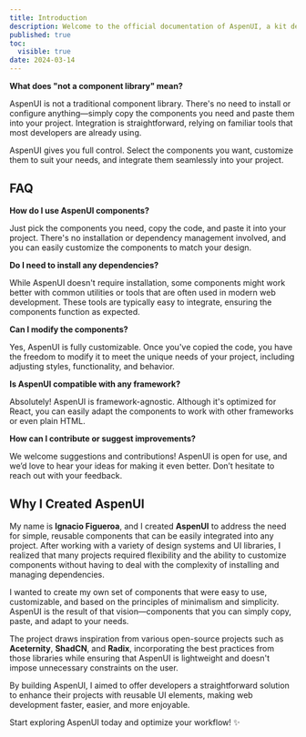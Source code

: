 ```yaml
---
title: Introduction
description: Welcome to the official documentation of AspenUI, a kit designed to optimize your React and related projects, enhancing the aesthetics and functionality of your interfaces.
published: true
toc:
  visible: true
date: 2024-03-14
---
```


**What does "not a component library" mean?**

AspenUI is not a traditional component library. There's no need to install or configure anything—simply copy the components you need and paste them into your project. Integration is straightforward, relying on familiar tools that most developers are already using.

AspenUI gives you full control. Select the components you want, customize them to suit your needs, and integrate them seamlessly into your project.

## FAQ

**How do I use AspenUI components?**

Just pick the components you need, copy the code, and paste it into your project. There's no installation or dependency management involved, and you can easily customize the components to match your design.

**Do I need to install any dependencies?**

While AspenUI doesn't require installation, some components might work better with common utilities or tools that are often used in modern web development. These tools are typically easy to integrate, ensuring the components function as expected.

**Can I modify the components?**

Yes, AspenUI is fully customizable. Once you've copied the code, you have the freedom to modify it to meet the unique needs of your project, including adjusting styles, functionality, and behavior.

**Is AspenUI compatible with any framework?**

Absolutely! AspenUI is framework-agnostic. Although it's optimized for React, you can easily adapt the components to work with other frameworks or even plain HTML.

**How can I contribute or suggest improvements?**

We welcome suggestions and contributions! AspenUI is open for use, and we’d love to hear your ideas for making it even better. Don’t hesitate to reach out with your feedback.

## Why I Created AspenUI

My name is **Ignacio Figueroa**, and I created **AspenUI** to address the need for simple, reusable components that can be easily integrated into any project. After working with a variety of design systems and UI libraries, I realized that many projects required flexibility and the ability to customize components without having to deal with the complexity of installing and managing dependencies.

I wanted to create my own set of components that were easy to use, customizable, and based on the principles of minimalism and simplicity. AspenUI is the result of that vision—components that you can simply copy, paste, and adapt to your needs.

The project draws inspiration from various open-source projects such as **Aceternity**, **ShadCN**, and **Radix**, incorporating the best practices from those libraries while ensuring that AspenUI is lightweight and doesn't impose unnecessary constraints on the user.

By building AspenUI, I aimed to offer developers a straightforward solution to enhance their projects with reusable UI elements, making web development faster, easier, and more enjoyable.

Start exploring AspenUI today and optimize your workflow! ✨
